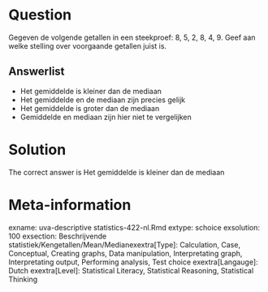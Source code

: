 Question
========

Gegeven de volgende getallen in een steekproef: 8, 5, 2, 8, 4, 9. Geef aan welke stelling over voorgaande getallen juist is. 

Answerlist
----------
* Het gemiddelde is kleiner dan de mediaan
* Het gemiddelde en de mediaan zijn precies gelijk
* Het gemiddelde is groter dan de mediaan
* Gemiddelde en mediaan zijn hier niet te vergelijken

Solution
========

The correct answer is  Het gemiddelde is kleiner dan de mediaan 

Meta-information
================
exname: uva-descriptive statistics-422-nl.Rmd 
extype: schoice 
exsolution: 100 
exsection: Beschrijvende statistiek/Kengetallen/Mean/Medianexextra[Type]: Calculation, Case, Conceptual, Creating graphs, Data manipulation, Interpretating graph, Interpretating output, Performing analysis, Test choice 
exextra[Langauge]: Dutch 
exextra[Level]: Statistical Literacy, Statistical Reasoning, Statistical Thinking 
